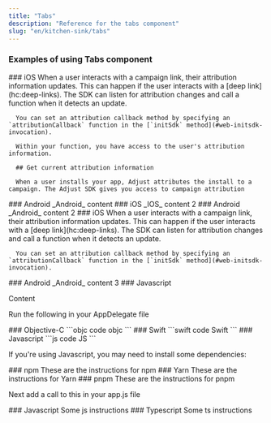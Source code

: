 ```yaml
---
title: "Tabs"
description: "Reference for the tabs component"
slug: "en/kitchen-sink/tabs"
---
```


### Examples of using Tabs component

<Tabs>
   <Tab icon="PlatformIos" sync="ios">
      ### iOS 
      When a user interacts with a campaign link, their attribution information updates. This can happen if the user interacts with a [deep link](hc:deep-links). The SDK can listen for attribution changes and call a function when it detects an update.

      You can set an attribution callback method by specifying an `attributionCallback` function in the [`initSdk` method](#web-initsdk-invocation).

      Within your function, you have access to the user's attribution information.

      ## Get current attribution information

      When a user installs your app, Adjust attributes the install to a campaign. The Adjust SDK gives you access to campaign attribution
   </Tab>
   <Tab icon="PlatformAndroid" sync="android">
      ### Android 
      _Android_ content
   </Tab>
</Tabs>

<Tabs>
   <Tab icon="PlatformIos" sync="ios">
      ### iOS 
      _IOS_ content 2
   </Tab>
   <Tab icon="PlatformAndroid" sync="android">
      ### Android 
      _Android_ content 2
   </Tab>
</Tabs>

<Tabs>
   <Tab icon="PlatformIos" sync="ios">
      ### iOS 
      When a user interacts with a campaign link, their attribution information updates. This can happen if the user interacts with a [deep link](hc:deep-links). The SDK can listen for attribution changes and call a function when it detects an update.

      You can set an attribution callback method by specifying an `attributionCallback` function in the [`initSdk` method](#web-initsdk-invocation).
   </Tab>
   <Tab icon="PlatformAndroid" sync="android">
      ### Android 
      _Android_ content 3
   </Tab>
</Tabs>

<Tabs>
  <Tab>
  ### Javascript

  Content
  </Tab>
</Tabs>


Run the following in your AppDelegate file

<Tabs>
  <Tab sync="objc">
    ### Objective-C
    ```objc
    code objc
    ```
  </Tab>
  <Tab sync="swift">
    ### Swift
    ```swift
    code Swift
    ```
  </Tab>
  <Tab sync="javascript">
    ### Javascript
    ```js
    code JS
    ```
  </Tab>
</Tabs>

If you're using Javascript, you may need to install some dependencies:

<Tabs>
  <Tab sync="npm">
    ### npm
    These are the instructions for npm
  </Tab>
  <Tab sync="yarn">
    ### Yarn
    These are the instructions for Yarn
  </Tab>
  <Tab sync="pnpm">
    ### pnpm
    These are the instructions for pnpm
  </Tab>
</Tabs>

Next add a call to this in your app.js file

<Tabs>
  <Tab sync="javascript">
    ### Javascript
    Some js instructions
  </Tab>
  <Tab sync="typescript">
    ### Typescript
    Some ts instructions
  </Tab>
</Tabs>
